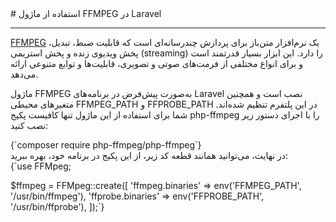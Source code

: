 

<Layout>
<Head>
<title>مستندات استفاده از ماژول FFMPEG در Laravel - لیارا</title>
<meta property="og:title" content="مستندات خدمات رایانش ابری لیارا" />
<meta property="og:description" content="مستندات مربوط به نحوه استفاده از ماژول FFMPEG در پلتفرم Laravel در لیارا"  />
</Head>
# استفاده از ماژول FFMPEG در Laravel
<hr className="mb-2" />

<a href="https://ffmpeg.org/" className="text-[#2196f3] ">FFMPEG</a> یک نرم‌افزار متن‌باز برای پردازش چندرسانه‌ای است که قابلیت ضبط، تبدیل، پخش ویدیوی زنده و پخش استریمی (streaming) را دارد. این ابزار بسیار قدرتمند است و برای انواع مختلفی از فرمت‌های صوتی و تصویری، قابلیت‌ها و توابع متنوعی ارائه می‌دهد. 

ماژول FFMPEG به‌صورت پیش‌فرض در برنامه‌های Laravel نصب است و همچنین متغیرهای محیطی <Important>FFMPEG_PATH</Important> و <Important>FFPROBE_PATH</Important> در این پلتفرم تنظیم شده‌اند. شما برای استفاده از این ماژول تنها کافیست پکیج <Important>php-ffmpeg</Important> را با اجرای دستور زیر نصب کنید:


<div className='h-2' />
<div dir='ltr'>
    <Highlight className="bash">
        {`composer require php-ffmpeg/php-ffmpeg`}        
    </Highlight>
</div>
<div className="h-2" />
در نهایت، می‌توانید همانند قطعه کد زیر، از این پکیج در برنامه خود، بهره ببرید:
<div className="h-2" />
<div dir='ltr'>
        <Highlight className="php">
            {`use FFMpeg;

$ffmpeg = FFMpeg::create([
    'ffmpeg.binaries' => env('FFMPEG_PATH', '/usr/bin/ffmpeg'),
    'ffprobe.binaries' => env('FFPROBE_PATH', '/usr/bin/ffprobe'),
]);`}
</Highlight>
</div>


</Layout>